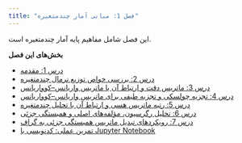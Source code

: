 ```yaml
---
title: "فصل 1: مبانی آمار چندمتغیره"
---
```




این فصل شامل مفاهیم پایه آمار چندمتغیره است.

**بخش‌های این فصل**

- [درس 1: مقدمه](section1-1.qmd)
- [درس 2: بررسی خواص توزیع نرمال چندمتغیره](section1-2.qmd)
- [درس 3: ماتریس دقت و ارتباط آن با ماتریس واریانس–کوواریانس](section1-3.qmd)
- [درس 4: تجزیه چولسکی و تجزیه طیفی برای ماتریس واریانس–کوواریانس](section1-4.qmd)
- [درس 5: رتبه ماتریس هسی و ارتباط آن با تحلیل چندمتغیره](section1-5.qmd)
- [درس 6: تحلیل رگرسیون، مؤلفه‌های اصلی و همبستگی جزئی](section1-6.qmd)
- [درس 7: رویکردهای تبدیل ماتریس همبستگی جزئی به گراف](section1-7.qmd)
- [تمرین عملی: کدنویسی با Jupyter Notebook](section1-exercises.ipynb)

